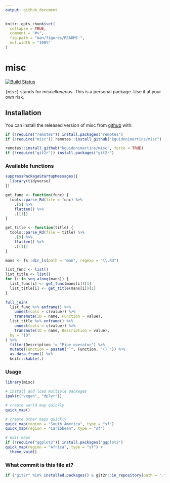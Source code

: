 ```yaml
---
output: github_document
---
```


<!-- README.md is generated from README.Rmd. Please edit that file -->

```r
knitr::opts_chunk$set(
  collapse = TRUE,
  comment = "#>",
  fig.path = "man/figures/README-",
  out.width = "100%"
)
```

# misc

<!-- badges: start -->
[![Build Status](https://travis-ci.com/kguidonimartins/misc.svg?branch=main)](https://travis-ci.com/kguidonimartins/misc)
<!-- badges: end -->

`{misc}` stands for *miscellaneous*. This is a personal package. Use it at your own risk.

## Installation

You can install the released version of misc from [github](https://github.com/kguidonimartins/misc) with:

```r
if (!require("remotes")) install.packages("remotes")
if (!require("misc")) remotes::install_github("kguidonimartins/misc")
```


```r
remotes::install_github("kguidonimartins/misc", force = TRUE)
if (!require("git2r")) install.packages("git2r")
```

### Available functions

```r

suppressPackageStartupMessages({
  library(tidyverse)
})

get_func <- function(func) {
  tools::parse_Rd(file = func) %>%
    .[5] %>%
    flatten() %>%
    .[[1]]
}

get_title <- function(title) {
  tools::parse_Rd(file = title) %>%
    .[9] %>%
    flatten() %>%
    .[[1]]
}

mans <- fs::dir_ls(path = "man", regexp = "\\.Rd")

list_func <- list()
list_title <- list()
for (i in seq_along(mans)) {
  list_func[i] <- get_func(mans[i])[1]
  list_title[i] <- get_title(mans[i])[1]
}

full_join(
  list_func %>% enframe() %>%
    unnest(cols = c(value)) %>%
    transmute(ID = name, Function = value),
  list_title %>% enframe() %>%
    unnest(cols = c(value)) %>%
    transmute(ID = name, Description = value),
  by = "ID"
) %>%
  filter(Description != "Pipe operator") %>%
  mutate(Function = paste0("`", Function, "()`")) %>%
  as.data.frame() %>%
  knitr::kable(.)
```

### Usage

```r
library(misc)

# install and load multiple packages
ipak(c("vegan", "dplyr"))

# create world map quickly
quick_map()

# create other maps quickly
quick_map(region = "South America", type = "sf")
quick_map(region = "Caribbean", type = "sf")

# edit maps
if (!require("ggplot2")) install.packages("ggplot2")
quick_map(region = "Africa", type = "sf") +
  theme_void()
```

### What commit is this file at?

```r
if ("git2r" %in% installed.packages() & git2r::in_repository(path = ".")) git2r::repository(here::here())
```
